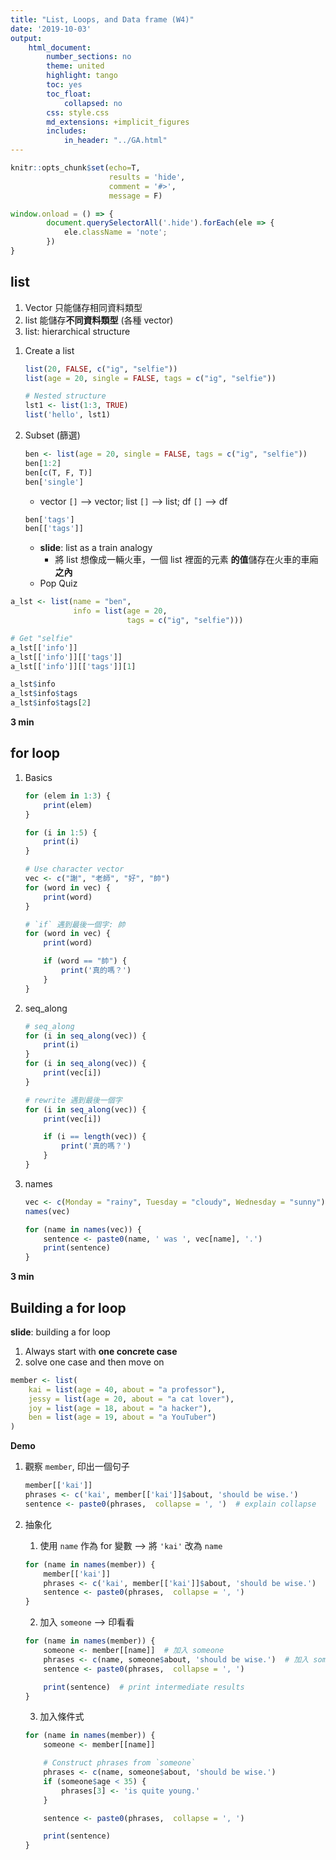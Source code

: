 ```yaml
---
title: "List, Loops, and Data frame (W4)"
date: '2019-10-03'
output:
    html_document:
        number_sections: no
        theme: united
        highlight: tango
        toc: yes
        toc_float:
            collapsed: no
        css: style.css
        md_extensions: +implicit_figures
        includes:
            in_header: "../GA.html"
---
```


```r
knitr::opts_chunk$set(echo=T,
                      results = 'hide',
                      comment = '#>',
                      message = F)
```



```js
window.onload = () => {
        document.querySelectorAll('.hide').forEach(ele => {
            ele.className = 'note';
        })
}
```

## list

<div class="hide" data-tag="Why lists?">
1. Vector 只能儲存相同資料類型
1. list 能儲存**不同資料類型** (各種 vector)
1. list: hierarchical structure
</div>


<div class="hide" data-tag="list Demo">

1. Create a list

    ```r
    list(20, FALSE, c("ig", "selfie"))
    list(age = 20, single = FALSE, tags = c("ig", "selfie"))
    
    # Nested structure
    lst1 <- list(1:3, TRUE)
    list('hello', lst1)
    ```
2. Subset (篩選)
    
    ```r
    ben <- list(age = 20, single = FALSE, tags = c("ig", "selfie"))
    ben[1:2]
    ben[c(T, F, T)]
    ben['single']
    ```

    - vector `[]` --> vector; list `[]` --> list; df `[]` --> df
    
    ```r
    ben['tags']
    ben[['tags']]
    ```
    
    - **slide**: list as a train analogy
        - 將 list 想像成一輛火車，一個 list 裡面的元素 **的值**儲存在火車的車廂**之內**
        
    - Pop Quiz
</div>


<div class="hide" data-tag="Nested Structure">
```r
a_lst <- list(name = "ben",
              info = list(age = 20,
                          tags = c("ig", "selfie")))

# Get "selfie"
a_lst[['info']]
a_lst[['info']][['tags']]
a_lst[['info']][['tags']][1]

a_lst$info
a_lst$info$tags
a_lst$info$tags[2]
```
</div>

**3 min**

## for loop

<div class="hide" data-tag="For Loop">
1. Basics

    ```r
    for (elem in 1:3) {
        print(elem)
    }
    
    for (i in 1:5) {
        print(i)
    }
    
    # Use character vector
    vec <- c("謝", "老師", "好", "帥")
    for (word in vec) {
        print(word)
    }
    
    # `if` 遇到最後一個字: 帥
    for (word in vec) {
        print(word)
        
        if (word == "帥") {
            print('真的嗎？')
        }
    }
    ```

2. seq_along

    ```r
    # seq_along
    for (i in seq_along(vec)) {
        print(i)
    }
    for (i in seq_along(vec)) {
        print(vec[i])
    }
    
    # rewrite 遇到最後一個字
    for (i in seq_along(vec)) {
        print(vec[i])
        
        if (i == length(vec)) {
            print('真的嗎？')
        }
    }
    ```

3. names

    ```r
    vec <- c(Monday = "rainy", Tuesday = "cloudy", Wednesday = "sunny")
    names(vec)

    for (name in names(vec)) {
        sentence <- paste0(name, ' was ', vec[name], '.')
        print(sentence)
    }
    ```
</div>

**3 min**

## Building a for loop

<div class="hide" data-tag="Wrap up: building a for loop">

**slide**: building a for loop

1. Always start with **one concrete case**
2. solve one case and then move on

```r
member <- list(
    kai = list(age = 40, about = "a professor"),
    jessy = list(age = 20, about = "a cat lover"),
    joy = list(age = 18, about = "a hacker"),
    ben = list(age = 19, about = "a YouTuber")
)
```

**Demo**

1. 觀察 `member`, 印出一個句子
    
    ```r
    member[['kai']]
    phrases <- c('kai', member[['kai']]$about, 'should be wise.')
    sentence <- paste0(phrases,  collapse = ', ')  # explain collapse
    ```

2. 抽象化

    1. 使用 `name` 作為 for 變數 --> 將 `'kai'` 改為 `name`
    
    ```r
    for (name in names(member)) {
        member[['kai']]
        phrases <- c('kai', member[['kai']]$about, 'should be wise.')
        sentence <- paste0(phrases,  collapse = ', ')
    }
    ```
    
    2. 加入 `someone` --> 印看看
  
    ```r
    for (name in names(member)) {
        someone <- member[[name]]  # 加入 someone
        phrases <- c(name, someone$about, 'should be wise.')  # 加入 someone
        sentence <- paste0(phrases,  collapse = ', ')
        
        print(sentence)  # print intermediate results
    }
    ```
    
    3. 加入條件式
  
    ```r
    for (name in names(member)) {
        someone <- member[[name]]
        
        # Construct phrases from `someone`
        phrases <- c(name, someone$about, 'should be wise.')
        if (someone$age < 35) {
            phrases[3] <- 'is quite young.'
        }
        
        sentence <- paste0(phrases,  collapse = ', ')
        
        print(sentence)
    }
    ```

</div>
